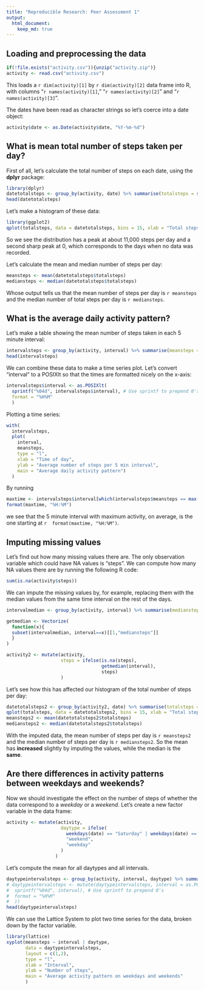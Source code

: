 ---
title: "Reproducible Research: Peer Assessment 1"
output: 
  html_document:
    keep_md: true
---


## Loading and preprocessing the data

```{r, echo = TRUE}
if(!file.exists("activity.csv")){unzip("activity.zip")}
activity <- read.csv("activity.csv")
```
This loads a `r dim(activity)[1]` by `r dim(activity)[2]` data frame into R, with columns "`r names(activity)[1]`," "`r names(activity)[2]`" and "`r names(activity)[3]`".

The dates have been read as character strings so let's coerce into a date object:
```{r, echo = TRUE}
activity$date <- as.Date(activity$date, "%Y-%m-%d")
```
## What is mean total number of steps taken per day?

First of all, let's calculate the total number of steps on each date, using the **dplyr** package:

```{r echo = TRUE}
library(dplyr)
datetotalsteps <- group_by(activity, date) %>% summarise(totalsteps = sum(steps, na.rm = TRUE))
head(datetotalsteps)
```
Let's make a histogram of these data:
```{r echo = TRUE}
library(ggplot2)
qplot(totalsteps, data = datetotalsteps, bins = 15, xlab = "Total steps in a day", ylab = "Number of occurrences", main = "Distribution of daily total steps")
```

So we see the distribution has a peak at about 11,000 steps per day and a second sharp peak at 0, which corresponds to the days when no data was recorded.

Let's calculate the mean and median number of steps per day:
```{r echo = TRUE}
meansteps <- mean(datetotalsteps$totalsteps)
mediansteps <- median(datetotalsteps$totalsteps)
```
Whose output tells us that the mean number of steps per day is `r meansteps` and the median number of total steps per day is `r mediansteps`.

## What is the average daily activity pattern?

Let's make a table showing the mean number of steps taken in each 5 minute interval:
```{r echo = TRUE}
intervalsteps <- group_by(activity, interval) %>% summarise(meansteps = mean(steps, na.rm = TRUE))
head(intervalsteps)
```
We can combine these data to make a time series plot. Let's convert "interval" to a POSIXlt so that the times are formatted nicely on the x-axis:
```{r echo = TRUE}
intervalsteps$interval <- as.POSIXlt(
  sprintf("%04d", intervalsteps$interval), # Use sprintf to prepend 0's
  format = "%H%M"
  )
```
Plotting a time series:
```{r, echo = TRUE}
with(
  intervalsteps, 
  plot(
    interval, 
    meansteps, 
    type = "l", 
    xlab = "Time of day", 
    ylab = "Average number of steps per 5 min interval", 
    main = "Average daily activity pattern")
  )
```

By running 
```{r echo = TRUE}
maxtime <- intervalsteps$interval[which(intervalsteps$meansteps == max(intervalsteps$meansteps))]
format(maxtime, "%H:%M")
```
we see that the 5 minute interval with maximum activity, on average, is the one starting at `r  format(maxtime, "%H:%M")`.

## Imputing missing values

Let's find out how many missing values there are. The only observation variable which could have NA values is "steps". We can compute how many NA values there are by running the following R code:
```{r, echo = TRUE}
sum(is.na(activity$steps))
```
We can impute the missing values by, for example, replacing them with the median values from the same time interval on the rest of the days.
```{r echo = TRUE}
intervalmedian <- group_by(activity, interval) %>% summarise(mediansteps = median(steps, na.rm = TRUE))

getmedian <- Vectorize(
  function(x){
  subset(intervalmedian, interval==x)[[1,"mediansteps"]]
  }
)

activity2 <- mutate(activity, 
                    steps = ifelse(is.na(steps), 
                                   getmedian(interval), 
                                   steps)
                    )
```
Let's see how this has affected our histogram of the total number of steps per day:

```{r echo = TRUE}
datetotalsteps2 <- group_by(activity2, date) %>% summarise(totalsteps = sum(steps, na.rm = TRUE))
qplot(totalsteps, data = datetotalsteps2, bins = 15, xlab = "Total steps in a day", ylab = "Number of occurrences", main = "Distribution of daily total steps with imputed NA values")
meansteps2 <- mean(datetotalsteps2$totalsteps)
mediansteps2 <- median(datetotalsteps2$totalsteps)
```
With the imputed data, the mean number of steps per day is `r meansteps2` and the median number of steps per day is `r mediansteps2`. So the mean has **increased** slightly by imputing the values, while the median is the **same**.

## Are there differences in activity patterns between weekdays and weekends?

Now we should investigate the effect on the number of steps of whether the data correspond to a *weekday* or a *weekend*. Let's create a new factor variable in the data frame:
```{r echo = TRUE}
activity <- mutate(activity, 
                    daytype = ifelse(
                      weekdays(date) == "Saturday" | weekdays(date) == "Sunday",
                      "weekend",
                      "weekday"
                    )
                  )
```

Let's compute the mean for all daytypes and all intervals.

```{r echo = TRUE}
daytypeintervalsteps <- group_by(activity, interval, daytype) %>% summarise(meansteps = mean(steps, na.rm = TRUE))
# daytypeintervalsteps <- mutate(daytypeintervalsteps, interval = as.POSIXlt(
#  sprintf("%04d", interval), # Use sprintf to prepend 0's
#  format = "%H%M"
#  ))
head(daytypeintervalsteps)
```
We can use the Lattice System to plot two time series for the data, broken down by the factor variable.  
```{r} 
library(lattice)
xyplot(meansteps ~ interval | daytype, 
       data = daytypeintervalsteps, 
       layout = c(1,2), 
       type = "l", 
       xlab = "Interval", 
       ylab = "Number of steps", 
       main = "Average activity pattern on weekdays and weekends"
       )
```